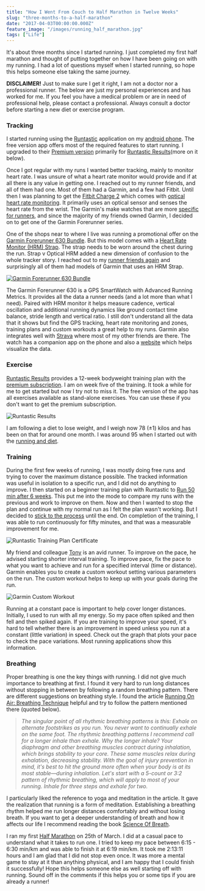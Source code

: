 ```yaml
---
title: "How I Went From Couch to Half Marathon in Twelve Weeks"
slug: "three-months-to-a-half-marathon"
date: "2017-04-03T00:00:00.000Z"
feature_image: "/images/running_half_marathon.jpg"
tags: ["Life"]
---
```


It's about three months since I started running. I just completed my first half marathon and thought of putting together on how I have been going on with my running. I had a lot of questions myself when I started running, so hope this helps someone else taking the same journey.

**DISCLAIMER!** Just to make sure I get it right, I am not a doctor nor a professional runner. The below are just my personal experiences and has worked for me. If you feel you have a medical problem or are in need of professional help, please contact a professional. Always consult a doctor before starting a new diet or exercise program.

### Tracking

I started running using the [Runtastic](https://play.google.com/store/apps/details?id=com.runtastic.android&hl=en) application on my [android phone](/posts/review-two-months-and-counting-android-and-nexus-5/). The free version app offers most of the required features to start running. I upgraded to their [Premium version](https://www.runtastic.com/en/premium-membership) primarily for [Runtastic Results](https://www.runtastic.com/en/results)(more on it below).

Once I got regular with my runs I wanted better tracking, mainly to monitor heart rate. I was unsure of what a heart rate monitor would provide and if at all there is any value in getting one. I reached out to my runner friends, and all of them had one. Most of them had a Garmin, and a few had Fitbit. Until then I was planning to get the [Fitbit Charge 2](https://www.fitbit.com/au/charge2) which comes with [optical heart rate monitoring](http://www.digitaltrends.com/wearables/whats-inside-fitness-tracker-anyway/#ixzz4cBARwI9q). It primarily uses an optical sensor and senses the heart rate from the wrist. The Garmin's make watches that are more [specific for runners](https://buy.garmin.com/en-AU/AU/cIntoSports-cRunning-p1.html), and since the majority of my friends owned Garmin, I decided on to get one of the Garmin Forerunner series.

One of the shops near to where I live was running a promotional offer on the [Garmin Forerunner 630 Bundle](https://buy.garmin.com/en-AU/AU/p/516105). But this model comes with a [Heart Rate Monitor (HRM) Strap](https://buy.garmin.com/en-AU/AU/p/530376). The strap needs to be worn around the chest during the run. Strap v Optical HRM added a new dimension of confusion to the whole tracker story. I reached out to my [runner friends again](https://twitter.com/rahulpnath/status/835320810734694400) and surprisingly all of them had models of Garmin that uses an HRM Strap.

[![Garmin Forerunner 630 Bundle](/images/running_forerunner630.jpg)](https://www.wareable.com/garmin/garmin-forerunner-630-review)

The Garmin Forerunner 630 is a GPS SmartWatch with Advanced Running Metrics. It provides all the data a runner needs (and a lot more than what I need). Paired with HRM monitor it helps measure cadence, vertical oscillation and additional running dynamics like ground contact time balance, stride length and vertical ratio. I still don't understand all the data that it shows but find the GPS tracking, heart rate monitoring and zones, training plans and custom workouts a great help to my runs. Garmin also integrates well with [Strava](https://www.strava.com/athletes/rahulpnath) where most of my other friends are there. The watch has a companion app on the phone and also a [website](http://connect.garmin.com) which helps visualize the data.

### Exercise

[Runtastic Results](https://www.runtastic.com/en/results) provides a 12-week bodyweight training plan with the [premium subscription](https://www.runtastic.com/en/premium-membership). I am on week five of the training. It took a while for me to get started but now I try not to miss it. The free version of the app has all exercises available as stand-alone exercises. You can use these if you don't want to get the premium subscription.

![Runtastic Results](/images/running_runtastic_results.png)

I am following a diet to lose weight, and I weigh now 78 (±1) kilos and has been on that for around one month. I was around 95 when I started out with the [running and diet](/posts/how-i-lost-13-kilos-in-one-and-half-months/).

### Training

During the first few weeks of running, I was mostly doing free runs and trying to cover the maximum distance possible. The tracked information was useful in isolation to a specific run, and I did not do anything to improve. I then started on a beginner training plan with Runtastic to [Run 50 min after 6 weeks](https://www.runtastic.com/en/users/4b76cfab-734e-1658-b5e4-600759a3b066/training-plans/747577). This put me into the mode to compare my runs with the previous and work to improve on them. Now and then I wanted to stop the plan and continue with my normal run as I felt the plan wasn't working. But I decided to [stick to the process](/posts/psm-learnings/) until the end. On completion of the training, I was able to run continuously for fifty minutes, and that was a measurable improvement for me.

![Runtastic Training Plan Certificate](/images/running_runtastic_certificate.png)

My friend and colleague [Tony](https://www.strava.com/athletes/12340841) is an avid runner. To improve on the pace, he advised starting shorter interval training. To improve pace, fix the pace to what you want to achieve and run for a specified interval (time or distance). Garmin enables you to create a custom workout setting various parameters on the run. The custom workout helps to keep up with your goals during the run.

![Garmin Custom Workout](/images/running_garmin_workout.jpg)

Running at a constant pace is important to help cover longer distances. Initially, I used to run with all my energy. So my pace often spiked and then fell and then spiked again. If you are training to improve your speed, it's hard to tell whether there is an improvement in speed unless you run at a constant (little variation) in speed. Check out the graph that plots your pace to check the pace variations. Most running applications show this information.

### Breathing

Proper breathing is one the key things with running. I did not give much importance to breathing at first. I found it very hard to run long distances without stopping in between by following a random breathing pattern. There are different suggestions on breathing style. I found the article [Running On Air: Breathing Technique](http://www.runnersworld.com/running-tips/running-on-air-breathing-technique) helpful and try to follow the pattern mentioned there (quoted below).

> _The singular point of all rhythmic breathing patterns is this: Exhale on alternate footstrikes as you run. You never want to continually exhale on the same foot. The rhythmic breathing patterns I recommend call for a longer inhale than exhale. Why the longer inhale? Your diaphragm and other breathing muscles contract during inhalation, which brings stability to your core. These same muscles relax during exhalation, decreasing stability. With the goal of injury prevention in mind, it's best to hit the ground more often when your body is at its most stable—during inhalation. Let's start with a 5-count or 3:2 pattern of rhythmic breathing, which will apply to most of your running. Inhale for three steps and exhale for two._

I particularly liked the reference to yoga and meditation in the article. It gave the realization that running is a form of meditation. Establishing a breathing rhythm helped me run longer distances comfortably and without losing breath. If you want to get a deeper understanding of breath and how it affects our life I recommend reading the book [Science Of Breath](http://amzn.to/2nkIlUQ).

I ran my first [Half Marathon](https://www.runtastic.com/en/users/4b76cfab-734e-1658-b5e4-600759a3b066/sport-sessions/58d587fdd03a4c443e6d656c) on 25th of March. I did at a casual pace to understand what it takes to run one. I tried to keep my pace between 6:15 - 6:30 min/km and was able to finish it at 6:19 min/km. It took me 2:13:11 hours and I am glad that I did not stop even once. It was more a mental game to stay at it than anything physical, and I am happy that I could finish it successfully! Hope this helps someone else as well starting off with running. Sound off in the comments if this helps you or some tips if you are already a runner!